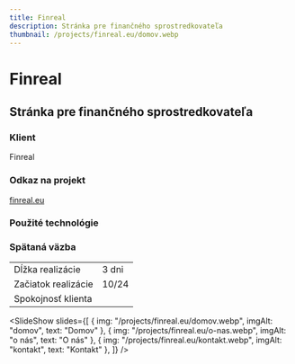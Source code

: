 ```yaml
---
title: Finreal
description: Stránka pre finančného sprostredkovateľa
thumbnail: /projects/finreal.eu/domov.webp 
---
```



# Finreal 

## Stránka pre finančného sprostredkovateľa 

### Klient

Finreal

### Odkaz na projekt

[finreal.eu](https://finreal.eu)

### Použité technológie

<div class="not-prose mt-5 flex flex-wrap gap-7">
  <Technology name="Astro" color="#7310a3" size={40}>
    <Icon name="simple-icons:astro" size={40} />
  </Technology>
  <Technology name="TypeScript" color="#3178c6" size={40}>
    <Icon name="logos:typescript-icon" size={40} />
  </Technology>
  <Technology name="tailwindcss" color="#139494" size={40}>
    <Icon name="logos:tailwindcss-icon" size={40} />
  </Technology>
</div>

### Spätaná väzba

|                     |                              |
| ------------------- | ---------------------------- |
| Dĺžka realizácie    | 3 dni                        |
| Začiatok realizácie | 10/24                        |
| Spokojnosť klienta  | <StarsRating rating={4.5} /> |

<SlideShow
  slides={[
    { img: "/projects/finreal.eu/domov.webp", imgAlt: "domov", text: "Domov" },
    { img: "/projects/finreal.eu/o-nas.webp", imgAlt: "o nás", text: "O nás" },
    { img: "/projects/finreal.eu/kontakt.webp", imgAlt: "kontakt", text: "Kontakt" },
  ]}
/>
